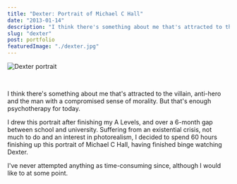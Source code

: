 ```yaml
---
title: "Dexter: Portrait of Michael C Hall"
date: "2013-01-14"
description: "I think there's something about me that's attracted to the villain, anti-hero and the man with a compromised sense of morality. But that's enough psychotherapy for today."
slug: "dexter"
post: portfolio
featuredImage: "./dexter.jpg"
---
```


![Dexter portrait](./dexter.jpg)

<br />

I think there's something about me that's attracted to the villain, anti-hero and the man with a compromised sense of morality. But that's enough psychotherapy for today.

I drew this portrait after finishing my A Levels, and over a 6-month gap between school and university. Suffering from an existential crisis, not much to do and an interest in photorealism, I decided to spend 60 hours finishing up this portrait of Michael C Hall, having finished binge watching Dexter.

I've never attempted anything as time-consuming since, although I would like to at some point.
